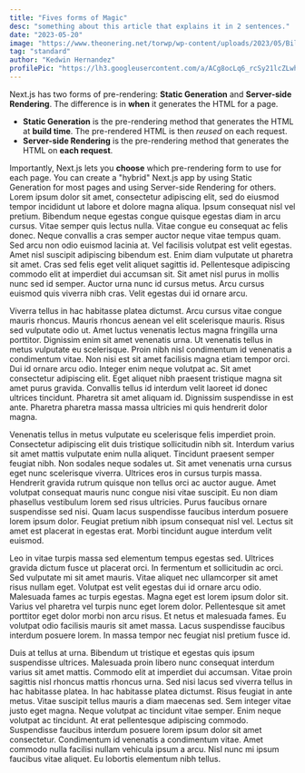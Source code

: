 ```yaml
---
title: "Fives forms of Magic"
desc: "something about this article that explains it in 2 sentences."
date: "2023-05-20"
image: "https://www.theonering.net/torwp/wp-content/uploads/2023/05/Bilbo-Birthday-Scene-Full-art-Artist-Livia-Prima.png"
tag: "standard"
author: "Kedwin Hernandez"
profilePic: "https://lh3.googleusercontent.com/a/ACg8ocLq6_rcSy21lcZLwhJ5zmVBIlMZ43Oa8b-gniXCLDS5x5s=s576-c-no"
---
```


Next.js has two forms of pre-rendering: **Static Generation** and **Server-side Rendering**. The difference is in **when** it generates the HTML for a page.

- **Static Generation** is the pre-rendering method that generates the HTML at **build time**. The pre-rendered HTML is then _reused_ on each request.
- **Server-side Rendering** is the pre-rendering method that generates the HTML on **each request**.

Importantly, Next.js lets you **choose** which pre-rendering form to use for each page. You can create a "hybrid" Next.js app by using Static Generation for most pages and using Server-side Rendering for others.
Lorem ipsum dolor sit amet, consectetur adipiscing elit, sed do eiusmod tempor incididunt ut labore et dolore magna aliqua. Ipsum consequat nisl vel pretium. Bibendum neque egestas congue quisque egestas diam in arcu cursus. Vitae semper quis lectus nulla. Vitae congue eu consequat ac felis donec. Neque convallis a cras semper auctor neque vitae tempus quam. Sed arcu non odio euismod lacinia at. Vel facilisis volutpat est velit egestas. Amet nisl suscipit adipiscing bibendum est. Enim diam vulputate ut pharetra sit amet. Cras sed felis eget velit aliquet sagittis id. Pellentesque adipiscing commodo elit at imperdiet dui accumsan sit. Sit amet nisl purus in mollis nunc sed id semper. Auctor urna nunc id cursus metus. Arcu cursus euismod quis viverra nibh cras. Velit egestas dui id ornare arcu.

Viverra tellus in hac habitasse platea dictumst. Arcu cursus vitae congue mauris rhoncus. Mauris rhoncus aenean vel elit scelerisque mauris. Risus sed vulputate odio ut. Amet luctus venenatis lectus magna fringilla urna porttitor. Dignissim enim sit amet venenatis urna. Ut venenatis tellus in metus vulputate eu scelerisque. Proin nibh nisl condimentum id venenatis a condimentum vitae. Non nisi est sit amet facilisis magna etiam tempor orci. Dui id ornare arcu odio. Integer enim neque volutpat ac. Sit amet consectetur adipiscing elit. Eget aliquet nibh praesent tristique magna sit amet purus gravida. Convallis tellus id interdum velit laoreet id donec ultrices tincidunt. Pharetra sit amet aliquam id. Dignissim suspendisse in est ante. Pharetra pharetra massa massa ultricies mi quis hendrerit dolor magna.

Venenatis tellus in metus vulputate eu scelerisque felis imperdiet proin. Consectetur adipiscing elit duis tristique sollicitudin nibh sit. Interdum varius sit amet mattis vulputate enim nulla aliquet. Tincidunt praesent semper feugiat nibh. Non sodales neque sodales ut. Sit amet venenatis urna cursus eget nunc scelerisque viverra. Ultrices eros in cursus turpis massa. Hendrerit gravida rutrum quisque non tellus orci ac auctor augue. Amet volutpat consequat mauris nunc congue nisi vitae suscipit. Eu non diam phasellus vestibulum lorem sed risus ultricies. Purus faucibus ornare suspendisse sed nisi. Quam lacus suspendisse faucibus interdum posuere lorem ipsum dolor. Feugiat pretium nibh ipsum consequat nisl vel. Lectus sit amet est placerat in egestas erat. Morbi tincidunt augue interdum velit euismod.

Leo in vitae turpis massa sed elementum tempus egestas sed. Ultrices gravida dictum fusce ut placerat orci. In fermentum et sollicitudin ac orci. Sed vulputate mi sit amet mauris. Vitae aliquet nec ullamcorper sit amet risus nullam eget. Volutpat est velit egestas dui id ornare arcu odio. Malesuada fames ac turpis egestas. Magna eget est lorem ipsum dolor sit. Varius vel pharetra vel turpis nunc eget lorem dolor. Pellentesque sit amet porttitor eget dolor morbi non arcu risus. Et netus et malesuada fames. Eu volutpat odio facilisis mauris sit amet massa. Lacus suspendisse faucibus interdum posuere lorem. In massa tempor nec feugiat nisl pretium fusce id.

Duis at tellus at urna. Bibendum ut tristique et egestas quis ipsum suspendisse ultrices. Malesuada proin libero nunc consequat interdum varius sit amet mattis. Commodo elit at imperdiet dui accumsan. Vitae proin sagittis nisl rhoncus mattis rhoncus urna. Sed nisi lacus sed viverra tellus in hac habitasse platea. In hac habitasse platea dictumst. Risus feugiat in ante metus. Vitae suscipit tellus mauris a diam maecenas sed. Sem integer vitae justo eget magna. Neque volutpat ac tincidunt vitae semper. Enim neque volutpat ac tincidunt. At erat pellentesque adipiscing commodo. Suspendisse faucibus interdum posuere lorem ipsum dolor sit amet consectetur. Condimentum id venenatis a condimentum vitae. Amet commodo nulla facilisi nullam vehicula ipsum a arcu. Nisl nunc mi ipsum faucibus vitae aliquet. Eu lobortis elementum nibh tellus.
